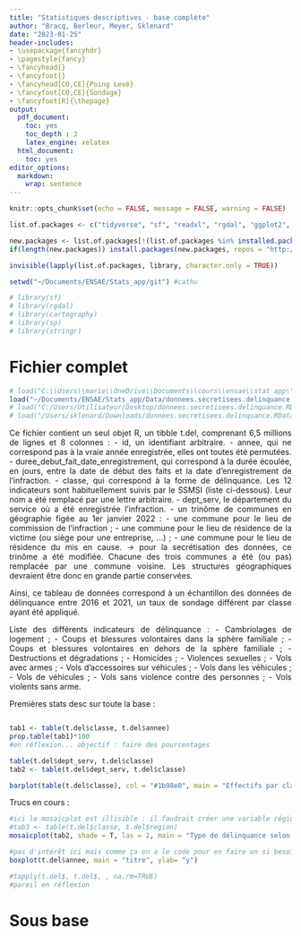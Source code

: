 ```yaml
---
title: "Statistiques descriptives - base complète"
author: "Bracq, Berleur, Meyer, Sklenard"
date: "2023-01-25"
header-includes:
- \usepackage{fancyhdr}
- \pagestyle{fancy}
- \fancyhead{}
- \fancyfoot{}
- \fancyhead[CO,CE]{Poing Levé}
- \fancyfoot[CO,CE]{Sondage}
- \fancyfoot[R]{\thepage}
output:
  pdf_document:
    toc: yes
    toc_depth : 3
    latex_engine: xelatex
  html_document:
    toc: yes
editor_options: 
  markdown: 
    wrap: sentence
---
```


```{=html}
<style>
body {
text-align: justify}
</style>
```

```r
knitr::opts_chunk$set(echo = FALSE, message = FALSE, warning = FALSE)

```

```r
list.of.packages <- c("tidyverse", "sf", "readxl", "rgdal", "ggplot2", "data.table", "dplyr", "stargazer", "cartography","sf","rgdal","sp","readr", "sp", "stringr", "questionr")

new.packages <- list.of.packages[!(list.of.packages %in% installed.packages()[,"Package"])]
if(length(new.packages)) install.packages(new.packages, repos = "http://cran.us.r-project.org")

invisible(lapply(list.of.packages, library, character.only = TRUE))

setwd("~/Documents/ENSAE/Stats_app/git") #cathu
```


```r
# library(sf)
# library(rgdal)
# library(cartography)
# library(sp)
# library(stringr)
```

# Fichier complet

```r

# load("C:\\Users\\marie\\OneDrive\\Documents\\cours\\ensae\\stat app\\donnees.secretisees.delinquance.RData") # marie
load("~/Documents/ENSAE/Stats_app/Data/donnees.secretisees.delinquance.RData") #cathu
# load("C:/Users/Utilisateur/Desktop/donnees.secretisees.delinquance.RData") #clem
# load("/Users/sklenard/Downloads/donnees.secretisees.delinquance.RData")# Gaby 
```

Ce fichier contient un seul objet R, un tibble t.del, comprenant 6,5 millions de lignes et 8 colonnes :
    - id, un identifiant arbitraire.
    - annee, qui ne correspond pas à la vraie année enregistrée, elles ont toutes été permutées.
    - duree_debut_fait_date_enregistrement, qui correspond à la durée écoulée, en jours, entre la date de début des faits et la date d'enregistrement de l'infraction.
    - classe, qui correspond à la forme de délinquance. Les 12 indicateurs sont habituellement suivis par le SSMSI (liste ci-dessous). Leur nom a été remplacé par une lettre arbitraire.
    - dept_serv, le département du service où a été enregistrée l'infraction.
    - un trinôme de communes en géographie figée au 1er janvier 2022 :
    - une commune pour le lieu de commission de l'infraction ;
    - une commune pour le lieu de résidence de la victime (ou siège pour une entreprise, ...) ;
    - une commune pour le lieu de résidence du mis en cause.
          -> pour la secrétisation des données, ce trinôme a été modifiée. Chacune des trois communes a été (ou pas) remplacée par une commune voisine. Les structures géographiques devraient être donc en grande partie conservées.

Ainsi, ce tableau de données  correspond à un échantillon des données de délinquance entre 2016 et 2021, un taux de sondage différent par classe ayant été appliqué.

Liste des différents indicateurs de délinquance :
    - Cambriolages de logement ;
    - Coups et blessures volontaires dans la sphère familiale ;
    - Coups et blessures volontaires en dehors de la sphère familiale ;
    - Destructions et dégradations ;
    - Homicides ;
    - Violences sexuelles ;
    - Vols avec armes ;
    - Vols d'accessoires sur véhicules ;
    - Vols dans les véhicules ;
    - Vols de véhicules ;
    - Vols sans violence contre des personnes ;
    - Vols violents sans arme.


Premières stats desc sur toute la base :

```r



```


```r
tab1 <- table(t.del$classe, t.del$annee)
prop.table(tab1)*100
#en réflexion... objectif : faire des pourcentages
```

```r
table(t.del$dept_serv, t.del$classe)
tab2 <- table(t.del$dept_serv, t.del$classe)
```

```r
barplot(table(t.del$classe), col = "#1b98e0", main = "Effectifs par classe de délinquance", xlab="Classe de délinquance", ylab = "Effectifs")
```

Trucs en cours :


```r
#ici le mosaicplot est illisible : il faudrait créer une variable région
#tab3 <- table(t.del$classe, t.del$region)
mosaicplot(tab2, shade = T, las = 2, main = "Type de délinquance selon le département", xlab= "Départements", ylab="Classe de délinquance")
```


```r
#pas d'intérêt ici mais comme ça on a le code pour en faire un si besoin
boxplot(t.del$annee, main = "titre", ylab= "y")
```

```r
#tapply(t.del$, t.del$, , na.rm=TRUE)
#pareil en réflexion
```

# Sous base
